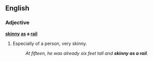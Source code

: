 ==English==

===Adjective===
'''[[skinny]] [[as]] a [[rail]]'''

# {{label|en|simile|colloquial}} Especially of a person, very skinny.
#: ''At fifteen, he was already six feet tall and '''skinny as a rail'''.''